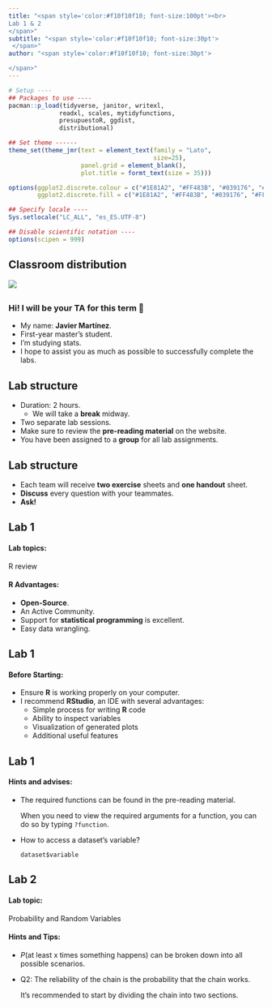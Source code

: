 ```yaml
---
title: "<span style='color:#f10f10f10; font-size:100pt'><br>
Lab 1 & 2
</span>"
subtitle: "<span style='color:#f10f10f10; font-size:30pt'>
 </span>"
author: "<span style='color:#f10f10f10; font-size:30pt'>

</span>"
---
```


```r
# Setup ----
## Packages to use ----
pacman::p_load(tidyverse, janitor, writexl, 
              readxl, scales, mytidyfunctions, 
              presupuestoR, ggdist, 
              distributional)

## Set theme ------
theme_set(theme_jmr(text = element_text(family = "Lato",
                                        size=25),
                    panel.grid = element_blank(),
                    plot.title = formt_text(size = 35)))

options(ggplot2.discrete.colour = c("#1E81A2", "#FF483B", "#039176", "#FFAC41"),
        ggplot2.discrete.fill = c("#1E81A2", "#FF483B", "#039176", "#FFAC41"))

## Specify locale ----
Sys.setlocale("LC_ALL", "es_ES.UTF-8")

## Disable scientific notation ----
options(scipen = 999)
```

## Classroom distribution {background-image="frmt/normal-background-1.png"}

![](figs/Lab_seatingplan.png){fig-align="center"}

## {background-image="frmt/normal-background-1.png"}

### Hi! I will be your TA for this term 🙋

::: {.content-hidden}
-   My name: **Javier Martínez**.
-   First-year master's student.
-   I'm studying stats.
-   I hope to assist you as much as possible to successfully complete the labs.
:::

## Lab structure {background-image="frmt/normal-background-1.png"}

::: incremental
-   Duration: 2 hours.
    -   We will take a **break** midway.
-   Two separate lab sessions.
-   Make sure to review the **pre-reading material** on the website.
-   You have been assigned to a **group** for all lab assignments.
:::

## Lab structure {background-image="frmt/normal-background-1.png"}

::: incremental
-   Each team will receive **two exercise** sheets and **one handout** sheet.
-   **Discuss** every question with your teammates.
-   **Ask!**
:::

## Lab 1 {background-image="frmt/normal-background-1.png"}

#### Lab topics:

R review

#### R Advantages:

-   **Open-Source**.
-   An Active Community.
-   Support for **statistical programming** is excellent.
-   Easy data wrangling.

## Lab 1 {background-image="frmt/normal-background-1.png"}

#### Before Starting:

- Ensure **R** is working properly on your computer.
- I recommend  **RStudio**, an IDE with several advantages:
    - Simple process for writing **R** code
    - Ability to inspect variables
    - Visualization of generated plots
    - Additional useful features

## Lab 1 {background-image="frmt/normal-background-1.png"}

#### Hints and advises:

-   The required functions can be found in the pre-reading material.
    
    When you need to view the required arguments for a function, you can do so by typing `?function`.
-   How to access a dataset's variable? 
    
    `dataset$variable`
    
    

## Lab 2 {background-image="frmt/normal-background-1.png"}

#### Lab topic:

Probability and Random Variables

#### Hints and Tips:
::: {style='font-size:1em'}
- $P(\text{at least x times something happens})$ can be broken down into all possible scenarios.
- Q2: The reliability of the chain is the probability that the chain works.
  
    It's recommended to start by dividing the chain into two sections.
    
:::


